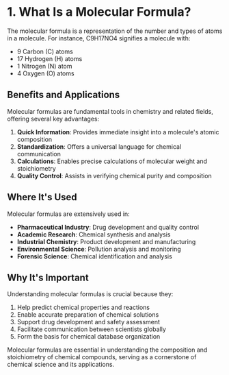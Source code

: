 # 1. What Is a Molecular Formula?

The molecular formula is a representation of the number and types of atoms in a molecule. For instance, C9H17NO4 signifies a molecule with:

- 9 Carbon (C) atoms
- 17 Hydrogen (H) atoms
- 1 Nitrogen (N) atom
- 4 Oxygen (O) atoms

## Benefits and Applications

Molecular formulas are fundamental tools in chemistry and related fields, offering several key advantages:

1. **Quick Information**: Provides immediate insight into a molecule's atomic composition
2. **Standardization**: Offers a universal language for chemical communication
3. **Calculations**: Enables precise calculations of molecular weight and stoichiometry
4. **Quality Control**: Assists in verifying chemical purity and composition

## Where It's Used

Molecular formulas are extensively used in:

- **Pharmaceutical Industry**: Drug development and quality control
- **Academic Research**: Chemical synthesis and analysis
- **Industrial Chemistry**: Product development and manufacturing
- **Environmental Science**: Pollution analysis and monitoring
- **Forensic Science**: Chemical identification and analysis

## Why It's Important

Understanding molecular formulas is crucial because they:

1. Help predict chemical properties and reactions
2. Enable accurate preparation of chemical solutions
3. Support drug development and safety assessment
4. Facilitate communication between scientists globally
5. Form the basis for chemical database organization

Molecular formulas are essential in understanding the composition and stoichiometry of chemical compounds, serving as a cornerstone of chemical science and its applications.
